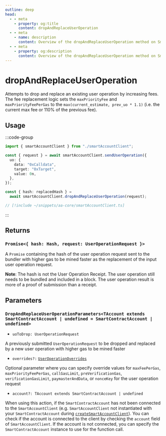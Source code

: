 ```yaml
---
outline: deep
head:
  - - meta
    - property: og:title
      content: dropAndReplaceUserOperation
  - - meta
    - name: description
      content: Overview of the dropAndReplaceUserOperation method on SmartAccountClient
  - - meta
    - property: og:description
      content: Overview of the dropAndReplaceUserOperation method on SmartAccountClient
---
```


# dropAndReplaceUserOperation

Attempts to drop and replace an existing user operation by increasing fees. The fee replacement logic sets the `maxPriorityFee` and `maxPriorityFeePerGas` to the `max(current_estimate, prev_uo * 1.1)` (i.e. the current max fee or 110% of the previous fee).

## Usage

:::code-group

```ts [example.ts]
import { smartAccountClient } from "./smartAccountClient";

const { request } = await smartAccountClient.sendUserOperation({
  uo: {
    data: "0xCalldata",
    target: "0xTarget",
    value: 0n,
  },
});

const { hash: replacedHash } =
  await smartAccountClient.dropAndReplaceUserOperation(request);
```

```ts [smartAccountClient.ts]
// [!include ~/snippets/aa-core/smartAccountClient.ts]
```

:::

## Returns

### `Promise<{ hash: Hash, request: UserOperationRequest }>`

A `Promise` containing the hash of the user operation request sent to the bundler with higher gas to be mined faster as the replacement of the input user operation request.

**Note**: The hash is not the User Operation Receipt. The user operation still needs to be bundled and included in a block. The user operation result is more of a proof of submission than a receipt.

## Parameters

### `DropAndReplaceUserOperationParameters<TAccount extends SmartContractAccount | undefined = SmartContractAccount | undefined>`

- `uoToDrop: UserOperationRequest`

A previously submitted `UserOperationRequest` to be dropped and replaced by a new user operation with higher gas to be mined faster

- `overrides?:` [`UserOperationOverrides`](/resources/types#useroperationoverrides)

Optional parameter where you can specify override values for `maxFeePerGas`, `maxPriorityFeePerGas`, `callGasLimit`, `preVerificationGas`, `verificationGasLimit`, `paymasterAndData`, or `nonceKey` for the user operation request

- `account?: TAccount extends SmartContractAccount | undefined`

When using this action, if the `SmartContractAccount` has not been connected to the `SmartAccountClient` (e.g. `SmartAccountClient` not instantiated with your `SmartContractAccount` during [`createSmartAccountClient`](/packages/aa-core/smart-account-client/)). You can check if the account is connected to the client by checking the `account` field of `SmartAccountClient`. If the account is not connected, you can specify the `SmartContractAccount` instance to use for the function call.
